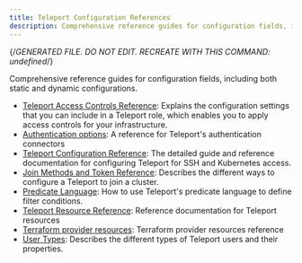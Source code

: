 ```yaml
---
title: Teleport Configuration References
description: Comprehensive reference guides for configuration fields, including both static and dynamic configurations.
---
```


{/*GENERATED FILE. DO NOT EDIT. RECREATE WITH THIS COMMAND:
undefined*/}

Comprehensive reference guides for configuration fields, including both static and dynamic configurations.

- [Teleport Access Controls Reference](configuring-teleport/access-controls.mdx): Explains the configuration settings that you can include in a Teleport role, which enables you to apply access controls for your infrastructure.
- [Authentication options](configuring-teleport/authentication.mdx): A reference for Teleport's authentication connectors
- [Teleport Configuration Reference](configuring-teleport/config.mdx): The detailed guide and reference documentation for configuring Teleport for SSH and Kubernetes access.
- [Join Methods and Token Reference](configuring-teleport/join-methods.mdx): Describes the different ways to configure a Teleport to join a cluster.
- [Predicate Language](configuring-teleport/predicate-language.mdx): How to use Teleport's predicate language to define filter conditions.
- [Teleport Resource Reference](configuring-teleport/resources.mdx): Reference documentation for Teleport resources
- [Terraform provider resources](configuring-teleport/terraform-provider.mdx): Terraform provider resources reference
- [User Types](configuring-teleport/user-types.mdx): Describes the different types of Teleport users and their properties.
